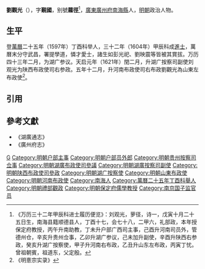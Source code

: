 '''劉觀光'''（{{bd|?||?|}}），字'''覲國'''，别號'''蘿徑'''<ref>《万历三十二年甲辰科进士履历便览》：刘观光，萝径，诗一，戊寅十月二十五日生，南海县籍顺德县人，丁酉十七，会七十八，二甲六，礼部政，本年授保定府教授，丙午升南助教，丁未升户部广西司主事，己酉升河南司员外，管德州仓，辛亥升贵州佥事，乙卯升湖广参议，己未加升副使，辛酉升陕西右参政，癸亥升湖广按察使，甲子升河南右布政，乙丑升山东左布政，丙寅丁忧。曾祖朝賓，祖道东，父定殷。</ref>，[[廣東|廣東]][[廣州府|廣州府]][[南海縣|南海縣]]人，[[明朝|明朝]]政治人物。

==生平==
登[[萬曆|萬曆]]二十五年（1597年）丁酉科举人，三十二年（1604年）甲辰科成[[進士|進士]]，萬曆末分守武昌，署提學道，憐才愛士，諸生如彭光祀、劉映震等皆被其賞拔。万历四十三年二月，为湖广参议。天启元年（1621年）閏二月，升湖广按察司副使刘观光为陕西布政使司右参政。五年十二月，升河南布政使司右布政劉觀光為山東左布政使<ref>《明憙宗实录》</ref>。

==引用==
{{reflist}}

==參考文獻==
*《湖廣通志》
*《廣州府志》

{{萬曆三十二年甲辰科殿試金榜}}

[[Category:劉姓|G]]
[[Category:明朝户部主事|Category:明朝户部主事]]
[[Category:明朝户部员外郎|Category:明朝户部员外郎]]
[[Category:明朝贵州按察司佥事|Category:明朝贵州按察司佥事]]
[[Category:明朝湖廣布政使司參議|Category:明朝湖廣布政使司參議]]
[[Category:明朝湖廣按察司副使|Category:明朝湖廣按察司副使]]
[[Category:明朝陕西布政使司參政|Category:明朝陕西布政使司參政]]
[[Category:明朝湖广按察使|Category:明朝湖广按察使]]
[[Category:明朝山東布政使|Category:明朝山東布政使]]
[[Category:明朝河南布政使|Category:明朝河南布政使]]
[[Category:南海人|Category:南海人]]
[[Category:萬曆二十五年丁酉科舉人|Category:萬曆二十五年丁酉科舉人]]
[[Category:明朝禮部觀政|Category:明朝禮部觀政]]
[[Category:明朝保定府儒學教授|Category:明朝保定府儒學教授]]
[[Category:南京国子监官员|Category:南京国子监官员]]